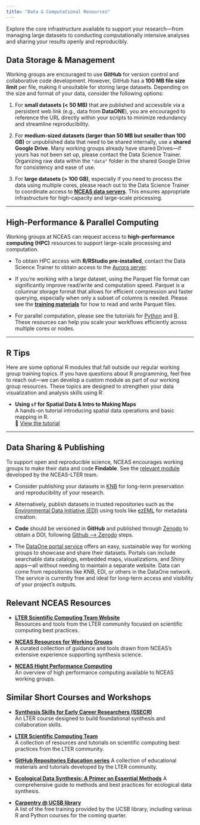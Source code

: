 ```yaml
---
title: "Data & Computational Resources"
---
```


Explore the core infrastructure available to support your research—from managing large datasets to conducting computationally intensive analyses and sharing your results openly and reproducibly.

## Data Storage & Management

Working groups are encouraged to use **GitHub** for version control and collaborative code development. However, GitHub has a **100 MB file size limit** per file, making it unsuitable for storing large datasets. Depending on the size and format of your data, consider the following options:

1. For **small datasets (< 50 MB)** that are published and accessible via a persistent web link (e.g., data from **DataONE**), you are encouraged to reference the URL directly within your scripts to minimize redundancy and streamline reproducibility.

2. For **medium-sized datasets (larger than 50 MB but smaller than 100 GB)** or unpublished data that need to be shared internally, use a **shared Google Drive**. Many working groups already have shared Drives—if yours has not been set up, please contact the Data Science Trainer. Organizing raw data within the `"data"` folder in the shared Google Drive for consistency and ease of use.

3. For **large datasets (> 100 GB)**, especially if you need to process the data using multiple cores, please reach out to the Data Science Trainer to coordinate access to [**NCEAS data servers**](https://help.nceas.ucsb.edu/NCEAS/Computing/high_performance_computing). This ensures appropriate infrastructure for high-capacity and large-scale processing. 

---

## High-Performance & Parallel Computing

Working groups at NCEAS can request access to **high-performance computing (HPC)** resources to support large-scale processing and computation.

- To obtain HPC access with **R/RStudio pre-installed**, contact the Data Science Trainer to obtain access to the [Aurora server](https://help.nceas.ucsb.edu/NCEAS/Computing/high_performance_computing).

- If you're working with a large dataset, using the Parquet file format can significantly improve read/write and computation speed. Parquet is a columnar storage format that allows for efficient compression and faster querying, especially when only a subset of columns is needed. Please see the [**training materials**](https://learning.nceas.ucsb.edu/2025-04-arctic/sections/parquet-arrow.html) for how to read and write Parquet files.  

- For parallel computation, please see the tutorials for [Python](https://learning.nceas.ucsb.edu/2025-04-arctic/sections/parallel-programming.html) and [R](https://nceas-learning-hub.github.io/nceas-wg-portal/s10_r_parallel_computing.html). These resources can help you scale your workflows efficiently across multiple cores or nodes.

---

## R Tips

Here are some optional R modules that fall outside our regular working group training topics. If you have questions about R programming, feel free to reach out—we can develop a custom module as part of our working group resources. These topics are designed to strengthen your data visualization and analysis skills using R:

- **Using `sf` for Spatial Data & Intro to Making Maps**  
  A hands-on tutorial introducing spatial data operations and basic mapping in R.  
  📍 [View the tutorial](https://learning.nceas.ucsb.edu/2023-08-delta/session_10.html)

---

## Data Sharing & Publishing

To support open and reproducible science, NCEAS encourages working groups to make their data and code **Findable**. See the [relevant module](https://lter.github.io/ssecr/mod_next-steps.html) developed by the NCEAS-LTER team. 

- Consider publishing your datasets in [KNB](https://knb.ecoinformatics.org/) for long-term preservation and reproducibility of your research.  

- Alternatively, publish datasets in trusted repositories such as the [Environmental Data Initiative (EDI)](https://edirepository.org/) using tools like [ezEML](https://www.youtube.com/watch?v=T2lhEBWzIPQ) for metadata creation.

- **Code** should be versioned in **GitHub** and published through [Zenodo](https://zenodo.org/) to obtain a DOI, following [Github --> Zenodo](https://github.com/OpenScienceMOOC/Module-5-Open-Research-Software-and-Open-Source/blob/master/content_development/Task_2.md) steps. 

- The [DataOne portal service](https://www.dataone.org/plus/) offers an easy, sustainable way for working groups to showcase and share their datasets. Portals can include searchable data catalogs, embedded maps, visualizations, and Shiny apps—all without needing to maintain a separate website. Data can come from repositories like KNB, EDI, or others in the DataOne network. The service is currently free and ideal for long-term access and visibility of your project’s outputs.


## Relevant NCEAS Resources
- [**LTER Scientific Computing Team Website**](https://lter.github.io/scicomp/)  
  Resources and tools from the LTER community focused on scientific computing best practices.

- [**NCEAS Resources for Working Groups**](https://www.nceas.ucsb.edu/working-group-resources)  
  A curated collection of guidance and tools drawn from NCEAS's extensive experience supporting synthesis science.

- [**NCEAS Hight Performance Computing**](https://help.nceas.ucsb.edu/NCEAS/Computing/high_performance_computing)  
  An overview of high performance computing available to NCEAS working groups.


## Similar Short Courses and Workshops
- [**Synthesis Skills for Early Career Researchers (SSECR)**](https://lter.github.io/ssecr/)  
  An LTER course designed to build foundational synthesis and collaboration skills.

- [**LTER Scientific Computing Team**](https://lter.github.io/scicomp/)  
  A collection of resources and tutorials on scientific computing best practices from the LTER community.

- [**GitHub Repositories Education series**](https://github.com/orgs/lter/repositories?q=education)
  A collection of educational materials and tutorials developed by the LTER community.
  
- [**Ecological Data Synthesis: A Primer on Essential Methods**](https://lter.github.io/eco-data-synth-primer/)
  A comprehensive guide to methods and best practices for ecological data synthesis.

- [**Carpentry @ UCSB library**](https://carpentry.library.ucsb.edu/workshop/2025/07/08/ucsb-geospatial.html)  
  A list of the free training provided by the UCSB library, including various R and Python courses for the coming quarter.
